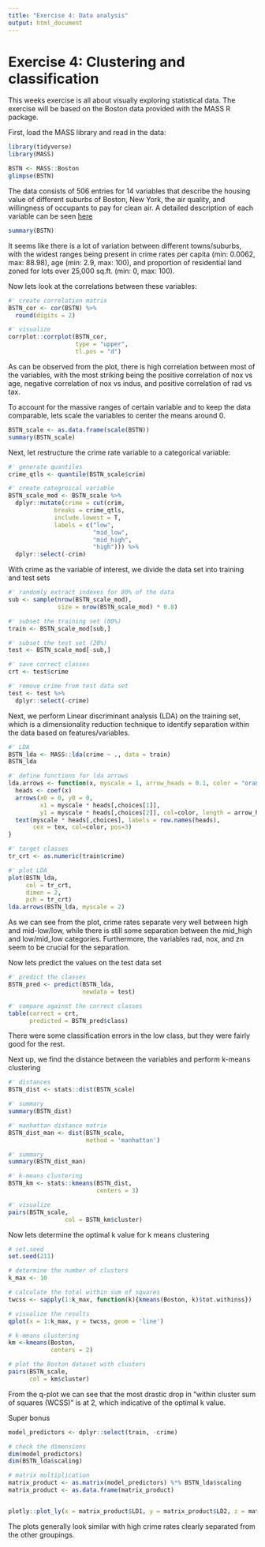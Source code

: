 ```yaml
---
title: "Exercise 4: Data analysis"
output: html_document
---
```


# Exercise 4: Clustering and classification

This weeks exercise is all about visually exploring statistical data. The exercise will be based on the Boston data provided with the MASS R package.

First, load the MASS library and read in the data:

```r
library(tidyverse)
library(MASS)

BSTN <- MASS::Boston
glimpse(BSTN)
```

The data consists of 506 entries for 14 variables that describe the housing value of different suburbs of Boston, New York, the air quality, and willingness of occupants to pay for clean air. A detailed description of each variable can be seen [here](https://stat.ethz.ch/R-manual/R-devel/library/MASS/html/Boston.html)

```r
summary(BSTN)
```

It seems like there is a lot of variation between different towns/suburbs, with the widest ranges being present in crime rates per capita (min: 0.0062, max: 88.98), age (min: 2.9, max: 100), and proportion of residential land zoned for lots over 25,000 sq.ft. (min: 0, max: 100).

Now lets look at the correlations between these variables:

```r
#' create correlation matrix
BSTN_cor <- cor(BSTN) %>%
  round(digits = 2)

#' visualize
corrplot::corrplot(BSTN_cor, 
                   type = "upper", 
                   tl.pos = "d")
```

As can be observed from the plot, there is high correlation between most of the variables, with the most striking being the positive correlation of nox vs age, negative correlation of nox vs indus, and positive correlation of rad vs tax.

To account for the massive ranges of certain variable and to keep the data comparable, lets scale the variables to center the means around 0.

```r
BSTN_scale <- as.data.frame(scale(BSTN))
summary(BSTN_scale)
```

Next, let restructure the crime rate variable to a categorical variable:

```r
#' generate quantiles
crime_qtls <- quantile(BSTN_scale$crim)

#' create categroical variable
BSTN_scale_mod <- BSTN_scale %>%
  dplyr::mutate(crime = cut(crim, 
             breaks = crime_qtls, 
             include.lowest = T, 
             labels = c("low",
                        "mid_low", 
                        "mid_high", 
                        "high"))) %>%
  dplyr::select(-crim)
```

With crime as the variable of interest, we divide the data set into training and test sets

```r
#' randomly extract indexes for 80% of the data
sub <- sample(nrow(BSTN_scale_mod), 
              size = nrow(BSTN_scale_mod) * 0.8)

#' subset the training set (80%)
train <- BSTN_scale_mod[sub,]

#' subset the test set (20%)
test <- BSTN_scale_mod[-sub,]

#' save correct classes
crt <- test$crime

#' remove crime from test data set
test <- test %>%
  dplyr::select(-crime)


```

Next, we perform Linear discriminant analysis (LDA) on the training set, which is a dimensionality reduction technique to identify separation within the data based on features/variables.

```r
#' LDA
BSTN_lda <- MASS::lda(crime ~ ., data = train)
BSTN_lda

#' define functions for lda arrows
lda.arrows <- function(x, myscale = 1, arrow_heads = 0.1, color = "orange", tex = 0.75, choices = c(1,2)){
  heads <- coef(x)
  arrows(x0 = 0, y0 = 0, 
         x1 = myscale * heads[,choices[1]], 
         y1 = myscale * heads[,choices[2]], col=color, length = arrow_heads)
  text(myscale * heads[,choices], labels = row.names(heads), 
       cex = tex, col=color, pos=3)
}

#' target classes
tr_crt <- as.numeric(train$crime)

#' plot LDA
plot(BSTN_lda, 
     col = tr_crt, 
     dimen = 2, 
     pch = tr_crt)
lda.arrows(BSTN_lda, myscale = 2)
```

As we can see from the plot, crime rates separate very well between high and mid-low/low, while there is still some separation between the mid_high and low/mid_low categories. Furthermore, the variables rad, nox, and zn seem to be crucial for the separation.

Now lets predict the values on the test data set

```r
#' predict the classes
BSTN_pred <- predict(BSTN_lda, 
                     newdata = test)

#' compare against the correct classes
table(correct = crt, 
      predicted = BSTN_pred$class)

```

There were some classification errors in the low class, but they were fairly good for the rest.

Next up, we find the distance between the variables and perform k-means clustering

```r
#' distances
BSTN_dist <- stats::dist(BSTN_scale)

#' summary
summary(BSTN_dist)

#' manhattan distance matrix
BSTN_dist_man <- dist(BSTN_scale, 
                      method = 'manhattan')

#' summary
summary(BSTN_dist_man)

#' k-means clustering
BSTN_km <- stats::kmeans(BSTN_dist, 
                         centers = 3)

#' visualize
pairs(BSTN_scale, 
                col = BSTN_km$cluster)
```

Now lets determine the optimal k value for k means clustering

```r
# set.seed
set.seed(211)

# determine the number of clusters
k_max <- 10

# calculate the total within sum of squares
twcss <- sapply(1:k_max, function(k){kmeans(Boston, k)$tot.withinss})

# visualize the results
qplot(x = 1:k_max, y = twcss, geom = 'line')

# k-means clustering
km <-kmeans(Boston, 
            centers = 2)

# plot the Boston dataset with clusters
pairs(BSTN_scale, 
      col = km$cluster)
```

From the q-plot we can see that the most drastic drop in "within cluster sum of squares (WCSS)" is at 2, which indicative of the optimal k value.

Super bonus

```r
model_predictors <- dplyr::select(train, -crime)

# check the dimensions
dim(model_predictors)
dim(BSTN_lda$scaling)

# matrix multiplication
matrix_product <- as.matrix(model_predictors) %*% BSTN_lda$scaling
matrix_product <- as.data.frame(matrix_product)


plotly::plot_ly(x = matrix_product$LD1, y = matrix_product$LD2, z = matrix_product$LD3, type= 'scatter3d', mode='markers', color = train$crime)

```

The plots generally look similar with high crime rates clearly separated from the other groupings.
